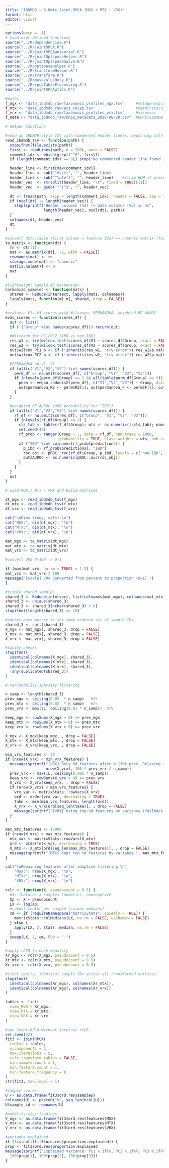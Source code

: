 ```yaml
---
title: "IBDMDB — 3-Omic Joint-RPCA (MGX + MTX + VRX)"
format: html
editor: visual
---
```


```r
options(warn = -1)
# Load user-defined functions
source("../R/dependencies.R")
source("../R/jointRPCA.R")
source("../R/jointRPCAuniversal.R")
source("../R/jointOptspaceHelper.R")
source("../R/jointOptspaceSolve.R")
source("../R/optspaceHelper.R")
source("../R/transformHelper.R")
source("../R/transform.R")
source("../R/maskValueOnly.R")
source("../R/rpcaTableProcessing.R")
source("../R/jointRPCAutils.R")

#paths
f_mgx <- "data_ibdmdb_raw/taxonomic_profiles_mgx.tsv"     #metagenomics
f_mtx <- "data_ibdmdb_raw/ecs_relab.tsv"                  #metatranscriptomics
f_vrx <- "data_ibdmdb_raw/taxonomic_profiles_vrx.tsv"     #viromics
f_meta <- "data_ibdmdb_raw/hmp2_metadata_2018-08-20.csv"  #HMP2/IBDMDB master metadata

# Helper functions

#read an IBDMDB-style TSV with commented header line(s) beginning with "#"
read_ibdmdb_tsv <- function(path) {
  stopifnot(file.exists(path))
  first <- readLines(path, n = 200L, warn = FALSE)
  comment_idx <- which(grepl("^#", first))
  if (length(comment_idx) == 0L) stop("No commented header line found in: ", path)

  header_line <- first[max(comment_idx)]
  header_line <- sub("^#\\s*", "", header_line)
  header_line <- sub("^\ufeff", "", header_line)    #strip BOM if present
  header_vec  <- strsplit(header_line, "\t", fixed = TRUE)[[1]]
  header_vec  <- gsub('^"|"$', "", header_vec)

  dt <- fread(path, skip = length(comment_idx), header = FALSE, sep = "\t", quote = "")
  if (ncol(dt) != length(header_vec)) {
    stop(sprintf("Header columns (%d) != data columns (%d) in %s",
                 length(header_vec), ncol(dt), path))
  }
  setnames(dt, header_vec)
  dt
}

#convert data.table (first column = feature IDs) => numeric matrix (features x samples)
to_matrix <- function(dt) {
  rn <- dt[[1]]
  mat <- as.matrix(dt[, -1, with = FALSE])
  rownames(mat) <- rn
  storage.mode(mat) <- "numeric"
  mat[is.na(mat)] <- 0
  mat
}

#lightweight sample-ID harmonizer
harmonize_samples <- function(mats) {
  shared <- Reduce(intersect, lapply(mats, colnames))
  lapply(mats, function(m) m[, shared, drop = FALSE])
}

#evaluate V1..V3 scores with Wilcoxon, PERMANOVA, weighted RF AUROC
eval_scores <- function(scores_df) {
  out <- list()
  if (!("Group" %in% names(scores_df))) return(out)

  #Wilcoxon for PC1/PC2 (IBD vs non-IBD)
  res_w1 <- try(wilcox.test(scores_df$V1 ~ scores_df$Group, exact = FALSE), silent = TRUE)
  res_w2 <- try(wilcox.test(scores_df$V2 ~ scores_df$Group, exact = FALSE), silent = TRUE)
  out$wilcox_PC1_p <- if (!inherits(res_w1, "try-error")) res_w1$p.value else NA_real_
  out$wilcox_PC2_p <- if (!inherits(res_w2, "try-error")) res_w2$p.value else NA_real_

  #PERMANOVA on V1..V3
  if (all(c("V1","V2","V3") %in% names(scores_df))) {
    perm_df <- na.omit(scores_df[, c("Group", "V1", "V2", "V3")])
    if (nlevels(perm_df$Group) >= 2 && all(table(perm_df$Group) >= 5)) {
      perm <- vegan::adonis2(perm_df[, c("V1","V2","V3")] ~ Group, data = perm_df, method = "euclidean")
      out$permanova_R2 <- perm$R2[1]; out$permanova_F <- perm$F[1]; out$permanova_p <- perm$`Pr(>F)`[1]
    }
  }

  #weighted RF AUROC (OOB probability for "IBD")
  if (all(c("V1","V2","V3") %in% names(scores_df))) {
    rf_df <- na.omit(scores_df[, c("Group", "V1", "V2", "V3")])
    if (nlevels(rf_df$Group) >= 2) {
      cls_tab <- table(rf_df$Group); wts <- as.numeric(1/cls_tab); names(wts) <- names(cls_tab)
      set.seed(42)
      rf_prob <- ranger(Group ~ ., data = rf_df, num.trees = 1000,
                        probability = TRUE, class.weights = wts, oob.error = TRUE)
      if ("IBD" %in% colnames(rf_prob$predictions)) {
        p_ibd <- rf_prob$predictions[, "IBD"]
        roc_obj <- pROC::roc(rf_df$Group, p_ibd, levels = c("non-IBD", "IBD"))
        out$AUROC <- as.numeric(pROC::auc(roc_obj))
      }
    }
  }
  out
}

# Load MGX / MTX / VRX and build matrices

dt_mgx <- read_ibdmdb_tsv(f_mgx)
dt_mtx <- read_ibdmdb_tsv(f_mtx)
dt_vrx <- read_ibdmdb_tsv(f_vrx)

cat("\nDims (rows, cols):\n")
cat("MGX:", dim(dt_mgx), "\n")
cat("MTX:", dim(dt_mtx), "\n")
cat("VRX:", dim(dt_vrx), "\n")

mat_mgx <- to_matrix(dt_mgx)
mat_mtx <- to_matrix(dt_mtx)
mat_vrx <- to_matrix(dt_vrx)

#convert VRX 0–100 -> 0–1

if (max(mat_vrx, na.rm = TRUE) > 1.5) {
mat_vrx <- mat_vrx / 100
message("[scale] VRX converted from percent to proportion (0–1).")
}

#triple shared samples
shared_3 <- Reduce(intersect, list(colnames(mat_mgx), colnames(mat_mtx), colnames(mat_vrx)))
shared_3 <- unique(shared_3)
shared_3 <- shared_3[nchar(shared_3) > 0]
stopifnot(length(shared_3) >= 20)

#subset each matrix to the same ordered set of sample IDs
shared_3 <- sort(shared_3)
X_mgx <- mat_mgx[, shared_3, drop = FALSE]
X_mtx <- mat_mtx[, shared_3, drop = FALSE]
X_vrx <- mat_vrx[, shared_3, drop = FALSE]

#sanity checks
stopifnot(
  identical(colnames(X_mgx), shared_3),
  identical(colnames(X_mtx), shared_3),
  identical(colnames(X_vrx), shared_3),
  !any(duplicated(shared_3))
)

# Per-modality sparsity filtering

n_samp <- length(shared_3)
prev_mgx <- ceiling(0.05  * n_samp)   #5%
prev_mtx <- ceiling(0.02  * n_samp)   #2%
prev_vrx <- max(1L, ceiling(0.01 * n_samp))  #1%

keep_mgx <- rowSums(X_mgx > 0) >= prev_mgx
keep_mtx <- rowSums(X_mtx > 0) >= prev_mtx
keep_vrx <- rowSums(X_vrx > 0) >= prev_vrx

X_mgx <- X_mgx[keep_mgx, , drop = FALSE]
X_mtx <- X_mtx[keep_mtx, , drop = FALSE]
X_vrx <- X_vrx[keep_vrx, , drop = FALSE]

min_vrx_features <- 30
if (nrow(X_vrx) < min_vrx_features) {
  message(sprintf("[VRX] Only %d features after %.1f%% prev. Relaxing to 0.5%%…",
                  nrow(X_vrx), 100 * prev_vrx / n_samp))
  prev_vrx <- max(1L, ceiling(0.005 * n_samp))
  keep_vrx <- rowSums(X_vrx > 0) >= prev_vrx
  X_vrx <- X_vrx[keep_vrx, , drop = FALSE]
  if (nrow(X_vrx) < min_vrx_features) {
    vrx_var <- matrixStats::rowVars(X_vrx)
    ord <- order(vrx_var, decreasing = TRUE)
    take <- min(min_vrx_features, length(ord))
    X_vrx <- X_vrx[ord[seq_len(take)], , drop = FALSE]
    message(sprintf("[VRX] Using top-%d features by variance (fallback).", take))
  }
}

max_mtx_features <- 10000
if (nrow(X_mtx) > max_mtx_features) {
  mtx_var <- matrixStats::rowVars(X_mtx)
  ord <- order(mtx_var, decreasing = TRUE)
  X_mtx <- X_mtx[ord[seq_len(max_mtx_features)], , drop = FALSE]
  message(sprintf("[MTX] Kept top %d features by variance.", max_mtx_features))
}

cat("\nRemaining features after adaptive filtering:\n",
    "MGX:", nrow(X_mgx), "\n",
    "MTX:", nrow(X_mtx), "\n",
    "VRX:", nrow(X_vrx), "\n")

rclr <- function(X, pseudocount = 0.5) {
  #X: features x samples (numeric), nonnegative
  Xp <- X + pseudocount
  LX <- log(Xp)
  #robust center per sample (column medians)
  cm <- if (requireNamespace("matrixStats", quietly = TRUE)) {
    matrixStats::colMedians(LX, na.rm = FALSE, useNames = FALSE)
  } else {
    apply(LX, 2, stats::median, na.rm = FALSE)  
  }
  sweep(LX, 2, cm, FUN = "-")  
}

#apply rCLR to each modality
Xr_mgx <- rclr(X_mgx, pseudocount = 0.5)
Xr_mtx <- rclr(X_mtx, pseudocount = 0.5)
Xr_vrx <- rclr(X_vrx, pseudocount = 0.5)

#final sanity: identical sample IDs across all transformed matrices
stopifnot(
  identical(colnames(Xr_mgx), colnames(Xr_mtx)),
  identical(colnames(Xr_mgx), colnames(Xr_vrx))
)

tables <- list(
  view_MGX = Xr_mgx,
  view_MTX = Xr_mtx,
  view_VRX = Xr_vrx
)

#run Joint-RPCA without internal rCLR
set.seed(42)
fit3 <- jointRPCA(
  tables = tables,
  n.components = 3,
  max.iterations = 5,
  rclr.transform.tables = FALSE,   
  min.sample.count = 1,
  min.feature.count = 1,
  min.feature.frequency = 0
)
str(fit3, max.level = 1)

#sample scores
U <- as.data.frame(fit3$ord.res$samples)
colnames(U) <- paste0("V", seq_len(ncol(U)))
U$sample_id <- rownames(U)

#modality-wise loadings
V_mgx <- as.data.frame(fit3$ord.res$features$MGX)
V_mtx <- as.data.frame(fit3$ord.res$features$MTX)
V_vrx <- as.data.frame(fit3$ord.res$features$VRX)

#variance explained
if (!is.null(fit3$ord.res$proportion.explained)) {
prop <- fit3$ord.res$proportion.explained
message(sprintf("Explained variance: PC1 %.1f%%, PC2 %.1f%%, PC3 %.1f%%",
  100*prop[1], 100*prop[2], 100*prop[3]))
}



```
